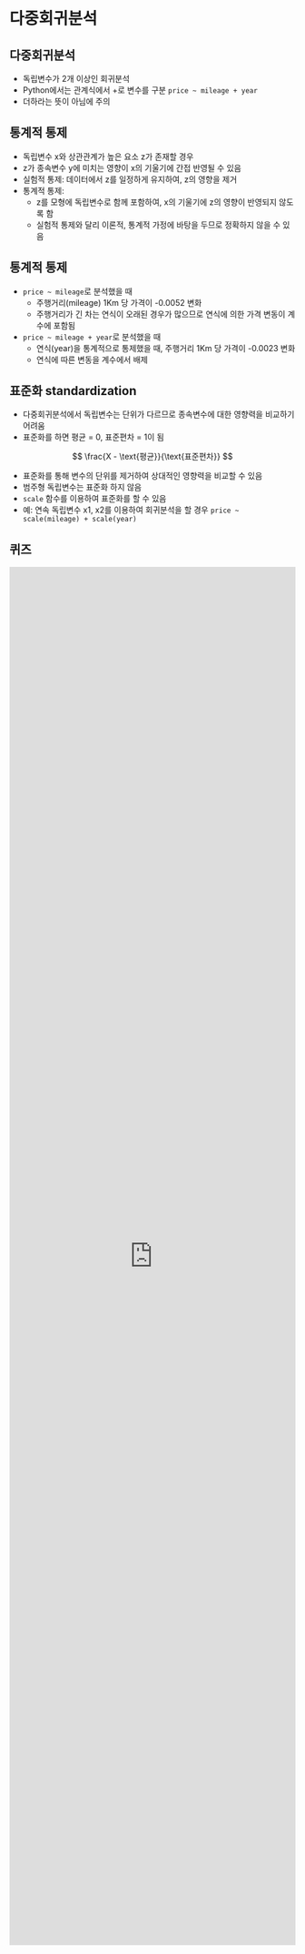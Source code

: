 # 다중회귀분석


## 다중회귀분석
- 독립변수가 2개 이상인 회귀분석
- Python에서는 관계식에서 +로 변수를 구분
    `price ~ mileage + year`
- 더하라는 뜻이 아님에 주의


## 통계적 통제
- 독립변수 x와 상관관계가 높은 요소 z가 존재할 경우
- z가 종속변수 y에 미치는 영향이 x의 기울기에 간접 반영될 수 있음
- 실험적 통제: 데이터에서 z를 일정하게 유지하여, z의 영향을 제거
- 통계적 통제:
    - z를 모형에 독립변수로 함께 포함하여, x의 기울기에 z의 영향이 반영되지 않도록 함
    - 실험적 통제와 달리 이론적, 통계적 가정에 바탕을 두므로 정확하지 않을 수 있음


## 통계적 통제
- `price ~ mileage`로 분석했을 때
    - 주행거리(mileage) 1Km 당 가격이 -0.0052 변화
    - 주행거리가 긴 차는 연식이 오래된 경우가 많으므로 연식에 의한 가격 변동이 계수에 포함됨
- `price ~ mileage + year`로 분석했을 때
    - 연식(year)을 통계적으로 통제했을 때, 주행거리 1Km 당 가격이 -0.0023 변화
    - 연식에 따른 변동을 계수에서 배제


## 표준화 standardization
- 다중회귀분석에서 독립변수는 단위가 다르므로 종속변수에 대한 영향력을 비교하기 어려움
- 표준화를 하면 평균 = 0, 표준편차 = 1이 됨

$$
\frac{X - \text{평균}}{\text{표준편차}}
$$

- 표준화를 통해 변수의 단위를 제거하여 상대적인 영향력을 비교할 수 있음
- 범주형 독립변수는 표준화 하지 않음
- `scale` 함수를 이용하여 표준화를 할 수 있음
- 예: 연속 독립변수 x1, x2를 이용하여 회귀분석을 할 경우
  `price ~ scale(mileage) + scale(year)`

## 퀴즈

<iframe src="https://tally.so/embed/wozqXb?alignLeft=1&hideTitle=1&transparentBackground=1&dynamicHeight=1" loading="lazy" width="100%" height="2423" frameborder="0" marginheight="0" marginwidth="0" title="[통계] 다중회귀분석"></iframe>
